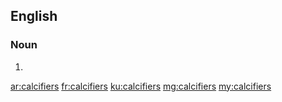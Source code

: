 ==English==

===Noun===
{{head|en}}

# {{plural of|calcifier}}

[[ar:calcifiers]]
[[fr:calcifiers]]
[[ku:calcifiers]]
[[mg:calcifiers]]
[[my:calcifiers]]